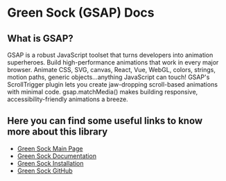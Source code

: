 
<Meta title="Kitsune/Galleries/GSAP Gallery" />

# Green Sock (GSAP) Docs

## What is GSAP?
<p>
    GSAP is a robust JavaScript toolset that turns developers into animation superheroes.
    Build high-performance animations that work in every major browser.
    Animate CSS, SVG, canvas, React, Vue, WebGL, colors, strings, motion paths, generic objects...anything
    JavaScript can touch! GSAP's ScrollTrigger plugin lets you create jaw-dropping scroll-based animations
    with minimal code. gsap.matchMedia() makes building responsive, accessibility-friendly animations a breeze.
</p>

## Here you can find some useful links to know more about this library

<ul>
    <li><a href={'https://greensock.com/'} target="_blank">Green Sock Main Page</a></li>
    <li><a href={'https://greensock.com/docs/'} target="_blank">Green Sock Documentation</a></li>
    <li><a href={'https://greensock.com/docs/v3/Installation'} target="_blank">Green Sock Installation</a></li>
    <li><a href={'https://github.com/greensock/GSAP'} target="_blank">Green Sock GitHub</a></li>
</ul>

